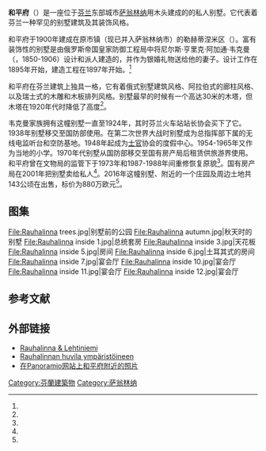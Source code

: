 {{Infobox building
| building_name       = 和平府
| native_building_name= {{lang-fi|Rauhalinna}}
| former_names        = 
| alternate_names     = 
| image               = Rauhalinna summer.jpg
| image_size          = 
| caption             = 和平府（从湖边方向拍摄的）
| map_type            = 
| altitude            = <!-- 海拔（不是建築高度！） -->
| building_type       = [[别墅|别墅]]
| architectural_style = 
| structural_system   = 
| cost                = 
| ren_cost            = 
| location            = [[芬兰|芬兰]][[萨翁林纳|萨翁林纳]]
| address             = Rauhalinnantie 90
| client              = 
| owner               = 私人
| current_tenants     = 
| landlord            = 
| coordinates         = {{coord|61|54|50|N|28|50|01|E|region:FI-04_type:landmark|display=inline,title}}
| start_date          = 
| completion_date     = 1900年
| inauguration_date   = 
| height              = 
| diameter            = 
| other_dimensions    = 
| floor_count         = 
| floor_area          = 约500平米
| main_contractor     = 
| architect           = 
| architecture_firm   = 
| awards              = 
| references          = 
}}
'''和平府'''（{{lang-fi|Rauhalinna}}）是一座位于[[芬兰|芬兰]]东部城市[[萨翁林纳|萨翁林纳]]用木头建成的的私人别墅。它代表着芬兰一种罕见的别墅建筑及其装饰风格。

和平府于1900年建成在原{{link-en|塞明基|Sääminki}}市镇（现已并入萨翁林纳市）的勒赫蒂涅米区（{{lang|fi|Lehtiniemi}}）。富有装饰性的别墅是由俄罗斯帝国皇家防御工程局中将尼尔斯·亨里克·阿加通·韦克曼（{{lang-sv|Nils Henrik Agaton Weckman}}，1850-1906）设计和派人建造的，并作为银婚礼物送给他的妻子。设计工作在1895年开始，建造工程在1897年开始。<ref name="历史"/>

和平府在芬兰建筑上独具一格，它有着俄式别墅建筑风格、阿拉伯式的廊柱风格、以及瑞士式的木雕和木板排列风格。别墅最早的时候有一个高达30米的木塔，但木塔在1920年代时降低了高度<ref name="rky"/>。

韦克曼家族拥有这幢别墅一直至1924年，其时芬兰火车站站长协会买下了它。1938年别墅移交至国防部使用。在第二次世界大战时别墅成为总指挥部下属的无线电监听台和空防基地。1948年起成为[[士官|士官]]协会的度假中心。1954-1965年又作为当地的小学。1970年代别墅从国防部移交至国有房产局后租赁供旅游界使用。和平府曾在文物局的监管下于1973年和1987-1988年间重修恢复原貌<ref name="rky"/>。国有房产局在2001年把别墅卖给私人<ref name="历史"/>。2016年这幢别墅、附近的一个庄园及周边土地共143公顷在出售，标价为880万欧元<ref name="售价"/>。

== 图集 ==
<gallery mode=packed heights=130px>
File:Rauhalinna trees.jpg|别墅前的公园
File:Rauhalinna autumn.jpg|秋天时的别墅
File:Rauhalinna inside 1.jpg|总统套房
File:Rauhalinna inside 3.jpg|天花板
File:Rauhalinna inside 5.jpg|房间
File:Rauhalinna inside 6.jpg|土耳其式的房间
File:Rauhalinna inside 7.jpg|宴会厅
File:Rauhalinna inside 10.jpg|宴会厅
File:Rauhalinna inside 11.jpg|宴会厅
File:Rauhalinna inside 12.jpg|宴会厅
</gallery>

== 参考文献 ==
{{Reflist|30em|refs=
<ref name="rky">{{cite web | url = http://www.rky.fi/read/asp/r_kohde_det.aspx?KOHDE_ID=1008 | title = Rauhalinna | language = fi | publisher = rky.fi | accessdate = 2016-09-23 | archive-date = 2020-01-13 | archive-url = https://web.archive.org/web/20200113085807/http://www.rky.fi/read/asp/r_kohde_det.aspx?KOHDE_ID=1008 | dead-url = no }}</ref>

<ref name="历史">{{cite web | url = http://www.rauhalinna.fi/index.php?pageID=24 | title = Rauhalinnan historia | quote = 和平府历史 | language = fi | publisher = rauhalinna.fi | accessdate = 2016-09-23 | archive-url = https://web.archive.org/web/20170103003631/http://www.rauhalinna.fi/index.php?pageID=24 | archive-date = 2017-01-03 | dead-url = yes }}</ref>

<ref name="售价">{{cite web | url = http://www.veikkoheinonen.fi/index.php?pageID=4&dummy=WnsjQvL | title = Myytäviä kohteita | language = fi | publisher = veikkoheinonen.fi | accessdate = 2016-09-23 | archive-url = https://web.archive.org/web/20161029115145/http://www.veikkoheinonen.fi/index.php?pageID=4&dummy=WnsjQvL | archive-date = 2016-10-29 | dead-url = yes }}</ref>
}}

== 外部链接 ==
{{commonscat|Rauhalinna}}
* [https://web.archive.org/web/20090223075905/http://www.rauhalinna.fi/ Rauhalinna & Lehtiniemi] {{fi}}
* [http://www.nba.fi/rky1993/kohde136.htm Rauhalinnan huvila ympäristöineen]{{Wayback|url=http://www.nba.fi/rky1993/kohde136.htm |date=20140407072651 }} {{fi}}
* [https://web.archive.org/web/20150924063944/http://www.panoramio.com/map/?tag=Rauhalinna#lt=61.913649&ln=28.834123&z=0&k=1&a=1&tab=3&pl=all 在Panoramio网站上和平府附近的照片]

[[Category:芬蘭建築物|Category:芬蘭建築物]]
[[Category:萨翁林纳|Category:萨翁林纳]]